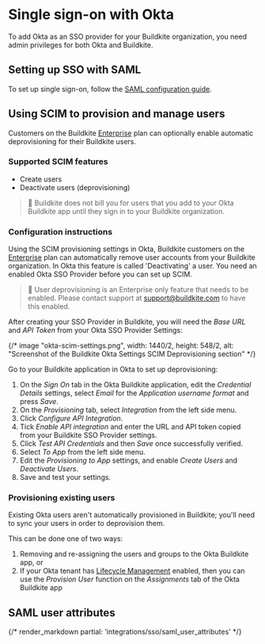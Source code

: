 # Single sign-on with Okta

To add Okta as an SSO provider for your Buildkite organization, you need admin privileges for both Okta and Buildkite.


## Setting up SSO with SAML

To set up single sign-on, follow the [SAML configuration guide](https://saml-doc.okta.com/SAML_Docs/How-to-Configure-SAML-2.0-for-Buildkite.html).

## Using SCIM to provision and manage users

Customers on the Buildkite [Enterprise](https://buildkite.com/pricing) plan can optionally enable automatic deprovisioning for their Buildkite users.

### Supported SCIM features

* Create users
* Deactivate users (deprovisioning)

>📘
> Buildkite does not bill you for users that you add to your Okta Buildkite app until they sign in to your Buildkite organization.

### Configuration instructions

Using the SCIM provisioning settings in Okta, Buildkite customers on the [Enterprise](https://buildkite.com/pricing) plan can automatically remove user accounts from your Buildkite organization. In Okta this feature is called 'Deactivating' a user. You need an enabled Okta SSO Provider before you can set up SCIM.

>📘
> User deprovisioning is an Enterprise only feature that needs to be enabled. Please contact support at support@buildkite.com to have this enabled.

After creating your SSO Provider in Buildkite, you will need the  _Base URL_ and _API Token_ from your Okta SSO Provider Settings:

{/* image "okta-scim-settings.png", width: 1440/2, height: 548/2, alt: "Screenshot of the Buildkite Okta Settings SCIM Deprovisioning section" */}

Go to your Buildkite application in Okta to set up deprovisioning:

1. On the _Sign On_ tab in the Okta Buildkite application, edit the _Credential Details_ settings, select _Email_ for the _Application username format_ and press _Save_.
1. On the _Provisioning_ tab, select _Integration_ from the left side menu.
1. Click _Configure API Integration_.
1. Tick _Enable API integration_ and enter the URL and API token copied from your Buildkite SSO Provider settings.
1. Click _Test API Credentials_ and then _Save_ once successfully verified.
1. Select _To App_ from the left side menu.
1. Edit the _Provisioning to App_ settings, and enable _Create Users_ and _Deactivate Users_.
1. Save and test your settings.

### Provisioning existing users

Existing Okta users aren't automatically provisioned in Buildkite; you'll need to sync your users in order to deprovision them.

This can be done one of two ways:

1. Removing and re-assigning the users and groups to the Okta Buildkite app, or
1. If your Okta tenant has [Lifecycle Management] enabled, then you can use the _Provision User_ function on the _Assignments_ tab of the Okta Buildkite app

[Lifecycle Management]: https://www.okta.com/products/lifecycle-management/

## SAML user attributes

{/* render_markdown partial: 'integrations/sso/saml_user_attributes' */}

